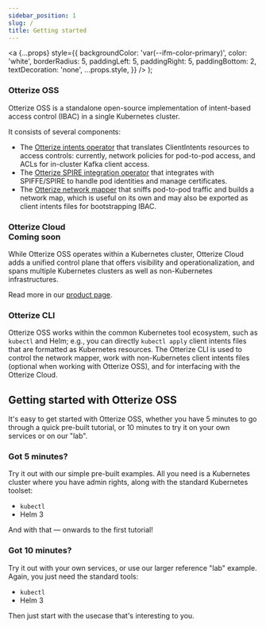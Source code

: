 ```yaml
---
sidebar_position: 1
slug: /
title: Getting started
---
```


  <a
    {...props}
    style={{
      backgroundColor: 'var(--ifm-color-primary)',
      color: 'white',
      borderRadius: 5,
      paddingLeft: 5,
      paddingRight: 5,
      paddingBottom: 2,
      textDecoration: 'none',
      ...props.style,
    }}
  />
);

### Otterize OSS

Otterize OSS is a standalone open-source implementation of intent-based access control (IBAC) in a single Kubernetes cluster.

It consists of several components:
- The [Otterize intents operator](/components/intents-operator) that translates ClientIntents resources to
access controls: currently, network policies for pod-to-pod access, and ACLs for in-cluster Kafka client access.
- The [Otterize SPIRE integration operator](/components/spire-integration-operator) that integrates with SPIFFE/SPIRE
to handle pod identities and manage certificates.
- The [Otterize network mapper](/components/network-mapper) that sniffs pod-to-pod traffic and builds a network map,
which is useful on its own and may also be exported as client intents files for bootstrapping IBAC.


### Otterize Cloud <div class="coming-soon-h2">Coming soon</div>

While Otterize OSS operates within a Kubernetes cluster,
Otterize Cloud adds a unified control plane that offers visibility and operationalization,
and spans multiple Kubernetes clusters as well as non-Kubernetes infrastructures.

Read more in our [product page](https://otterize.com/product).

### Otterize CLI

Otterize OSS works within the common Kubernetes tool ecosystem, such as `kubectl` and
Helm; e.g., you can directly `kubectl apply` client intents files that are
formatted as Kubernetes resources. The Otterize CLI is used to control the network mapper, work with non-Kubernetes client
intents files (optional when working with Otterize OSS), and for interfacing with the Otterize Cloud.

## Getting started with Otterize OSS

It's easy to get started with Otterize OSS, 
whether you have 5 minutes to go through a quick pre-built tutorial, 
or 10 minutes to try it on your own services or on our "lab".

### Got 5 minutes?

Try it out with our simple pre-built examples. All you need is a Kubernetes cluster where you have admin rights, along with the standard Kubernetes toolset:
* `kubectl`
* Helm 3

And with that &mdash; <LinkButton href="/quick-tutorials/k8s-network-policies">onwards to the first tutorial</LinkButton>!

### Got 10 minutes?

Try it out with your own services, or use our larger reference "lab" example.
Again, you just need the standard tools:
* `kubectl`
* Helm 3

Then just start with <LinkButton href="/guides">the usecase that's interesting to you</LinkButton>.

